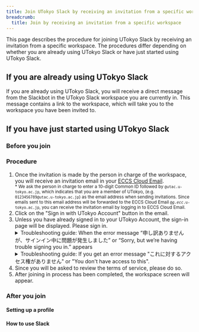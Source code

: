 ```yaml
---
title: Join UTokyo Slack by receiving an invitation from a specific workspace
breadcrumb:
  title: Join by receiving an invitation from a specific workspace
---
```


<SlackNewDesign />

This page describes the procedure for joining UTokyo Slack by receiving an invitation from a specific workspace. The procedures differ depending on whether you are already using UTokyo Slack or have just started using UTokyo Slack. 

## If you are already using UTokyo Slack

If you are already using UTokyo Slack, you will receive a direct message from the Slackbot in the UTokyo Slack workspace you are currently in. This message contains a link to the workspace, which will take you to the workspace you have been invited to.

## If you have just started using UTokyo Slack

### Before you join

<Before />

### Procedure

1. Once the invitation is made by the person in charge of the workspace, you will receive an invitation email in your [ECCS Cloud Email](/en/google/).<small style="display: block;">* We ask the person in charge to enter a 10-digit Common ID followed by <code>@utac.u-tokyo.ac.jp</code>, which indicates that you are a member of UTokyo, (e.g. `0123456789@utac.u-tokyo.ac.jp`) as the email address when sending invitations. Since emails sent to this email address will be forwarded to the ECCS Cloud Email <code>@<em>g.ecc</em>.u-tokyo.ac.jp</code>, you can receive the invitation email by logging in to ECCS Cloud Email.</small>
1. Click on the "Sign in with UTokyo Account" button in the email.
1. Unless you have already signed in to your UTokyo Account, the sign-in page will be displayed. Please sign in.
    <details>
        <summary>Troubleshooting guide: When the error message “申し訳ありませんが、サインイン中に問題が発生しました” or “Sorry, but we’re having trouble signing you in.” appears</summary>
        There is a possibility that you have not passed the information security education confirmation test, which is required to use UTokyo Slack. Please check the <a href="https://univtokyo.sharepoint.com/sites/Security/SitePages/en/Information_Security_Education.aspx">page for the Information Security Education</a>, and complete and pass the confirmation test. Once you pass the test, the results will be immediately reflected in the system.
        <div>If the issue is still not resolved, please consult the <a href="/en/support/">Technical Support Desk</a>.</div>
    </details>
    <details>
        <summary>Troubleshooting guide: If you get an error message "これに対するアクセス権がありません" or "You don't have access to this".</summary>
        It is possible that the application or reflection of the Multi-Factor Authentication for UTokyo Account, which is required to use UTokyo Slack, has not been completed. Please make sure to follow the initial setup procedures on the "<strong><a href="/en/utokyo_account/mfa/initial/">Initial Setup Procedures for Multi-Factor Authentication for UTokyo Accounts</a></strong>" page <strong>up to the last step "Step 4: Apply for MFA Use"</strong> to enable multi-factor authentication for your UTokyo Account. <strong>It will take about 40 minutes for your account settings to be reflected in the system, so please wait for a while</strong>.
        <div>If the issue is still not resolved, please consult the <a href="/en/support/">Technical Support Desk</a>.</div>
    </details>
1. Since you will be asked to review the terms of service, please do so.
1. After joining in process has been completed, the workspace screen will appear.

### After you join

#### Setting up a profile

<Profile />

#### How to use Slack

<Tutorial />
